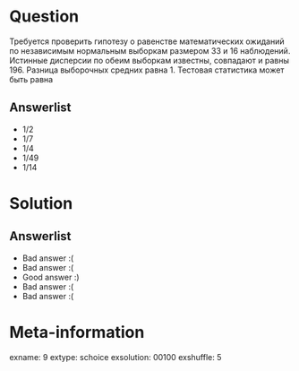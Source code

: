 Question
========
Требуется проверить гипотезу о равенстве математических ожиданий по независимым нормальным выборкам размером 33 и 16 наблюдений. Истинные дисперсии по обеим выборкам известны, совпадают и равны 196. Разница выборочных средних равна 1. Тестовая статистика может быть равна


Answerlist
----------
*  $1/2$
*  $1/7$
*  $1/4$
*  $1/49$
*  $1/14$

Solution
========

Answerlist
----------
*  Bad answer :(
*  Bad answer :(
*  Good answer :)
*  Bad answer :(
*  Bad answer :(

Meta-information
================
exname: 9
extype: schoice
exsolution: 00100
exshuffle: 5
